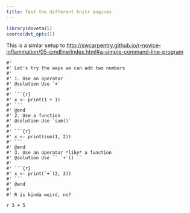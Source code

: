```yaml
---
title: Test the different knitr engines
---
```


```r
library(dovetail)
source(dvt_opts())
```


This is a simlar setup to 
<http://swcarpentry.github.io/r-novice-inflammation/05-cmdline/index.html#a-simple-command-line-program>

```challenge
#' 
#' Let's try the ways we can add two numbers
#'
#' 1. Use an operator
#' @solution Use `+`
#' 
#' ```{r}
#' x <- print(1 + 1)
#' ```
#' @end
#' 2. Use a function
#' @solution Use `sum()`
#' 
#' ```{r}
#' x <- print(sum(1, 2))
#' ```
#' @end
#' 3. Use an operator *like* a function
#' @solution Use `` `+`() ``
#' 
#' ```{r}
#' x <- print(`+`(2, 3))
#' ```
#' @end
#' 
#' R is kinda weird, no?
```

`r 3 + 5`
